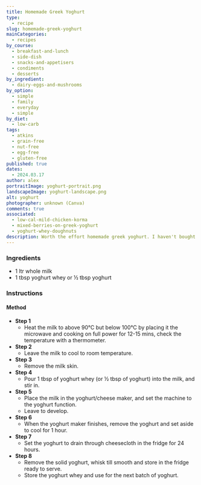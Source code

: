 ```yaml
---
title: Homemade Greek Yoghurt
type:
  - recipe
slug: homemade-greek-yoghurt
mainCategories:
  - recipes
by_course:
  - breakfast-and-lunch
  - side-dish
  - snacks-and-appetisers
  - condiments
  - desserts
by_ingredient:
  - dairy-eggs-and-mushrooms
by_option:
  - simple
  - family
  - everyday
  - simple
by_diet:
  - low-carb
tags:
  - atkins
  - grain-free
  - nut-free
  - egg-free
  - gluten-free
published: true
dates:
  - 2024.03.17
author: alex
portraitImage: yoghurt-portrait.png
landscapeImage: yoghurt-landscape.png
alt: yoghurt
photographer: unknown (Canva)
comments: true
associated:
  - low-cal-mild-chicken-korma
  - mixed-berries-on-greek-yoghurt
  - yoghurt-whey-doughnuts
description: Worth the effort homemade greek yoghurt. I haven't bought yoghurt for a year, and the culture is still going strong.
---
```


<Ingredients>

### Ingredients

- 1 ltr whole milk
- 1 tbsp yoghurt whey or ½ tbsp yoghurt

</Ingredients>

<Instructions>

### Instructions

#### Method

- **Step 1**
  - Heat the milk to above 90°C but below 100°C by placing it the microwave and cooking on full power for 12-15 mins, check the temperature with a thermometer.
- **Step 2**
  - Leave the milk to cool to room temperature.
- **Step 3**
  - Remove the milk skin.
- **Step 4**
  - Pour 1 tbsp of yoghurt whey (or ½ tbsp of yoghurt) into the milk, and stir in.
- **Step 5**
  - Place the milk in the yoghurt/cheese maker, and set the machine to the yoghurt function.
  - Leave to develop.
- **Step 6**
  - When the yoghurt maker finishes, remove the yoghurt and set aside to cool for 1 hour.
- **Step 7**
  - Set the yoghurt to drain through cheesecloth in the fridge for 24 hours.
- **Step 8**
  - Remove the solid yoghurt, whisk till smooth and store in the fridge ready to serve.
  - Store the yoghurt whey and use for the next batch of yoghurt.

</Instructions>
